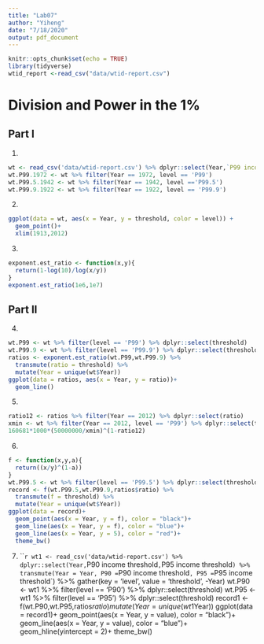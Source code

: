 ```yaml
---
title: "Lab07"
author: "Yiheng"
date: "7/18/2020"
output: pdf_document
---
```


```r
knitr::opts_chunk$set(echo = TRUE)
library(tidyverse)
wtid_report <-read_csv("data/wtid-report.csv")
```

# Division and Power in the 1%

## Part I

1.
```r
wt <- read_csv('data/wtid-report.csv') %>% dplyr::select(Year,`P99 income threshold`:`P99.9 income threshold`) %>% transmute(Year = Year, P99 = `P99 income threshold`, P99.5 = `P99.5 income threshold`, P99.9 = `P99.9 income threshold`) %>% gather(key = 'level', value = 'threshold',-Year)
wt.P99.1972 <- wt %>% filter(Year == 1972, level == 'P99')
wt.P99.5.1942 <- wt %>% filter(Year == 1942, level =='P99.5')
wt.P99.9.1922 <- wt %>% filter(Year == 1922, level == 'P99.9')
```
2.
```r
ggplot(data = wt, aes(x = Year, y = threshold, color = level)) +
  geom_point()+
  xlim(1913,2012)
```
3.
```r
exponent.est_ratio <- function(x,y){
  return(1-log(10)/log(x/y))
}
exponent.est_ratio(1e6,1e7)
```
## Part II

4.
```r
wt.P99 <- wt %>% filter(level == 'P99') %>% dplyr::select(threshold)
wt.P99.9 <- wt %>% filter(level == 'P99.9') %>% dplyr::select(threshold)
ratios <- exponent.est_ratio(wt.P99,wt.P99.9) %>% 
  transmute(ratio = threshold) %>%
  mutate(Year = unique(wt$Year))
ggplot(data = ratios, aes(x = Year, y = ratio))+
  geom_line()
```
5.
```r
ratio12 <- ratios %>% filter(Year == 2012) %>% dplyr::select(ratio)
xmin <- wt %>% filter(Year == 2012, level == 'P99') %>% dplyr::select(threshold)
160681*1000*(50000000/xmin)^(1-ratio12)
```
6.
```r
f <- function(x,y,a){
  return((x/y)^(1-a))
}
wt.P99.5 <- wt %>% filter(level == 'P99.5') %>% dplyr::select(threshold)
record <- f(wt.P99.5,wt.P99.9,ratios$ratio) %>% 
  transmute(f = threshold) %>% 
  mutate(Year = unique(wt$Year))
ggplot(data = record)+
  geom_point(aes(x = Year, y = f), color = "black")+
  geom_line(aes(x = Year, y = f), color = "blue")+
  geom_line(aes(x = Year, y = 5), color = "red")+
  theme_bw()
```
7.
```r
wt1 <- read_csv('data/wtid-report.csv') %>% 
  dplyr::select(Year, `P90 income threshold`, `P95 income threshold`) %>% 
  transmute(Year = Year, P90 = `P90 income threshold`, P95 = `P95 income threshold`) %>% 
  gather(key = 'level', value = 'threshold', -Year)
wt.P90 <- wt1 %>% filter(level == 'P90') %>% dplyr::select(threshold)
wt.P95 <- wt1 %>% filter(level == 'P95') %>% dplyr::select(threshold)
record1 <- f(wt.P90,wt.P95,ratios$ratio) %>% transmute(value = threshold) %>% 
  mutate(Year = unique(wt1$Year))
ggplot(data = record1)+
  geom_point(aes(x = Year, y = value), color = "black")+
  geom_line(aes(x = Year, y = value), color = "blue")+
  geom_hline(yintercept = 2)+
  theme_bw()
  
